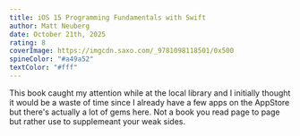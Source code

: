 ```yaml
---
title: iOS 15 Programming Fundamentals with Swift
author: Matt Neuberg
date: October 21th, 2025
rating: 8
coverImage: https://imgcdn.saxo.com/_9781098118501/0x500  
spineColor: "#a49a52"
textColor: "#fff"
---
```


This book caught my attention while at the local library and I initially thought it would be a waste of time since I already have a few apps on the AppStore but there's actually a lot of gems here. Not a book you read page to page but rather use to supplemeant your weak sides. 
